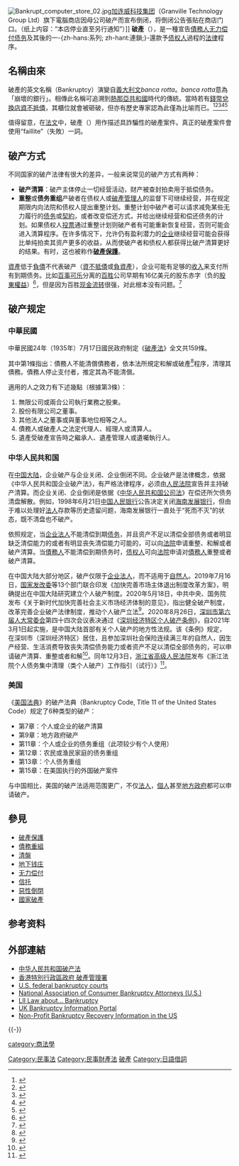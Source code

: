{{NoteTA
|1=zh-hans:清算;zh-hk:清盤;zh-tw:清算;
}}
{{expand|time=2008-09-15}}
{{wwv|area=[[美國|美國]]、[[台灣|台灣]]和[[中國大陸|中國大陸]]}}
[[File:Bankrupt_computer_store_02.jpg|thumb]][[加连威科技集团|加连威科技集团]]（Granville Technology Group Ltd）旗下電腦商店因母公司破产而宣布倒闭，将倒闭公告張贴在商店门口。（纸上内容：“本店停业直至另行通知”）]]
'''破產'''（{{Lang-en|Bankruptcy}}），是一種宣告[[債務人|債務人]][[无力偿付|无力偿付]][[债务|债务]]及其後的一-{zh-hans:系列; zh-hant:連鎖;}-還款予[[债权人|债权人]]過程的[[法律|法律]]程序。

{{Citation needed|在法律用語上，破產與倒產不同，前者專指將事業結束，將債務人的全部財產變賣並分配給所有債權人的清算程序；後者則廣義地包括清算程序以及將事業繼續經營下去的重建程序。|time=2020/10/31}}

==名稱由來==
破產的英文名稱（Bankruptcy）演變自[[義大利文|義大利文]]''banca rotta''。''banca rotta''意為「崩壞的銀行」。相傳此名稱可追溯到[[熱那亞共和國|熱那亞共和國]]時代的傳統。當時若有[[錢幣兌換店|錢幣兌換店]][[資不抵債|資不抵債]]，其櫃位就會被砸破，但亦有歷史專家認為此僅為比喻而已。<ref name="Loveland1912">{{cite book|author=Frank Olds Loveland|title=A treatise on the law and proceedings in bankruptcy|url=https://books.google.com/books?id=iqE9AAAAIAAJ&pg=PA4|year=1912|publisher=The W. H. Anderson Co.|pages=4–|access-date=2017-08-08|archive-date=2017-02-02|archive-url=https://web.archive.org/web/20170202084630/https://books.google.com/books?id=iqE9AAAAIAAJ&pg=PA4|dead-url=no}}</ref><ref>{{cite web|title=Bankrupt|url=http://www.etymonline.com/index.php?allowed_in_frame=0&search=bankrupt&searchmode=none|publisher=Online Etymology Dictionary|accessdate=22 April 2014|archive-date=2014-03-23|archive-url=https://web.archive.org/web/20140323232935/http://www.etymonline.com/index.php?allowed_in_frame=0&search=bankrupt&searchmode=none|dead-url=no}}</ref><ref>{{cite web|title=Bankrupt|url=http://dictionary.reference.com/browse/bankrupt|publisher=Dictionary.com|accessdate=2017-08-08|archive-date=2014-03-26|archive-url=https://web.archive.org/web/20140326091521/http://dictionary.reference.com/browse/bankrupt|dead-url=no}}</ref><ref>{{cite web|title=Bankrupt - Definition and More from the Free Merriam-Webster Dictionary|url=http://www.merriam-webster.com/dictionary/bankrupt|publisher=Merriam-Webster Dictionary|accessdate=22 April 2014|archive-date=2014-03-23|archive-url=https://web.archive.org/web/20140323225422/http://www.merriam-webster.com/dictionary/bankrupt|dead-url=no}}</ref><ref>{{cite web|title=Bankrupt|url=http://www.oxforddictionaries.com/us/definition/english/bankrupt|publisher=Oxford Dictionaries|accessdate=22 April 2014|archive-date=2014-04-25|archive-url=https://web.archive.org/web/20140425041038/http://www.oxforddictionaries.com/us/definition/english/bankrupt|dead-url=no}}</ref>

值得留意，在[[法文|法文]]中，破產（{{lang-fr|banqueroute}}）用作描述具詐騙性的破產案件。真正的破產案件會使用“faillite”（失敗）一詞。

== 破产方式 ==
不同国家的破产法律有很大的差异，一般来说常见的破产方式有两种：
* '''破产清算'''：破产主体停止一切经营活动，财产被查封拍卖用于抵偿债务。
* '''重整'''或'''债务重组'''产破者在债权人或[[破產管理人|破產管理人]]的监督下可继续经营，并在规定期限内向法院和债权人提出重整计划。重整计划中破产者可以请求减免某些无力履行的[[债务|债务]]或[[契約|契約]]，或者改变偿还方式，并给出继续经营和偿还债务的计划。如果债权人[[投票|投票]]通过重整计划则破产者有可能重新恢复经营，否则可能会进入清算程序。在许多情况下，允许仍有盈利潜力的[[企业|企业]]继续经营可能会获得比单纯拍卖其资产更多的收益，从而使破产者和债权人都获得比破产清算更好的结果。有时，这也被称作'''[[破產保護|破產保護]]'''。

[[資產|資產]]低于[[負債|負債]]不代表破产（[[資不抵債|資不抵債]]或[[負資產|負資產]]），企业可能有足够的[[收入|收入]]来支付所有到期债务。比如[[百事可乐|百事可乐]]分离的[[百胜餐饮集团|百胜]]公司早期有16亿美元的股东赤字（负的[[股東權益|股東權益]]）<ref>{{cite web|url=http://www.sec.gov/Archives/edgar/data/1041061/0001041061-98-000007.txt|date=1998年3月21日|title=Tricon Global Restaurants, Inc. Form 10-Q 3/21/98|publisher=[[美国证券交易委员会|美国证券交易委员会]]|accessdate=2008年9月29日|archive-date=2011年12月19日|archive-url=https://web.archive.org/web/20111219124309/http://www.sec.gov/Archives/edgar/data/1041061/0001041061-98-000007.txt|dead-url=no}}</ref>，但是因为百胜[[现金流量|现金流转]]很强，对此根本没有问题。<ref>{{cite web|url=http://boards.fool.com/Message.asp?mid=12361556&sort=whole|title=Shareholder's Deficit|date=2000年4月7日}}</ref>

== 破产规定 ==
=== 中華民國 ===
{{main|中華民國破產法}}

中華民國24年（1935年）7月17日國民政府制定《[[s:破產法_(中華民國)|破產法]]》全文共159條。

其中第1條指出：債務人不能清償債務者，依本法所規定和解或破產<ref>{{Cite web|title=破產|url=https://hklegal.hk/申請破產程序費用/|accessdate=2021-03-04|work=建國事務所|language=zh-hant|archive-date=2021-02-25|archive-url=https://web.archive.org/web/20210225110457/https://hklegal.hk/%E7%94%B3%E8%AB%8B%E7%A0%B4%E7%94%A2%E7%A8%8B%E5%BA%8F%E8%B2%BB%E7%94%A8/|dead-url=no}}</ref>程序，清理其債務。債務人停止支付者，推定其為不能清償。

適用的人之效力有下述幾點（根據第3條）：

#無限公司或兩合公司執行業務之股東。
#股份有限公司之董事。
#其他法人之董事或與董事地位相等之人。
#債務人或破產人之法定代理人、經理人或清算人。
#遺產受破產宣告時之繼承人、遺產管理人或遺囑執行人。

=== 中华人民共和国 ===
{{main|中华人民共和国企业破产法}}
在[[中国大陆|中国大陆]]，企业破产与企业关闭、企业倒闭不同。企业破产是法律概念，依据《中华人民共和国企业破产法》，有严格法律程序，必须由[[人民法院|人民法院]]宣告并主持破产清算。而企业关闭、企业倒闭是依据《[[中华人民共和国公司法|中华人民共和国公司法]]》在偿还所欠债务清盘解散。例如，1998年6月21日[[中国人民银行|中国人民银行]]公告决定关闭[[海南发展银行|海南发展银行]]，但由于难以处理好[[法人|法人]]存款等历史遗留问题，海南发展银行一直处于“死而不灭”的状态，既不清盘也不破产。

依照规定，当[[企业|企业]][[法人|法人]]不能清偿到期[[债务|债务]]，并且资产不足以清偿全部债务或者明显缺乏清偿能力的或者有明显丧失清偿能力可能的，可以向[[法院|法院]]申请重整、和解或者破产清算。当[[債務人|債務人]]不能清偿到期债务时，[[债权人|债权人]]可向[[法院|法院]]申请对[[債務人|債務人]]重整或者破产清算。

在中国大陆大部分地区，破产仅限于[[企业|企业]][[法人|法人]]，而不适用于[[自然人|自然人]]。2019年7月16日，[[国家发改委|国家发改委]]等13个部门联合印发《加快完善市场主体退出制度改革方案》，明确提出在中国大陆研究建立个人破产制度。2020年5月18日，中共中央、国务院发布《关于新时代加快完善社会主义市场经济体制的意见》，指出健全破产制度，改革完善企业破产法律制度，推动个人破产立法<ref name=yicai>{{cite news |title=个人破产法来了 哪些人可申请？是否会纵容“老赖”？ |url=https://finance.sina.com.cn/china/gncj/2020-06-03/doc-iirczymk5074332.shtml |accessdate=2020-09-06 |work=第一财经 |date=2020-06-03 |archive-date=2020-06-18 |archive-url=https://web.archive.org/web/20200618190313/https://finance.sina.com.cn/china/gncj/2020-06-03/doc-iirczymk5074332.shtml |dead-url=no }}</ref>。2020年8月26日，[[深圳市人民代表大会常务委员会|深圳市第六届人大常委会]]第四十四次会议表决通过《[[深圳经济特区个人破产条例|深圳经济特区个人破产条例]]》，自2021年3月1日起实施，是中国大陆首部有关个人破产的地方性法规。该《条例》规定，在深圳市（深圳经济特区）居住，且参加深圳社会保险连续满三年的自然人，因生产经营、生活消费导致丧失清偿债务能力或者资产不足以清偿全部债务的，可以申请破产清算、重整或者和解<ref>{{cite news |author1=陈小慧 |title=《深圳经济特区个人破产条例》明年3月1日起实施 |url=http://gd.people.com.cn/n2/2020/0902/c123932-34267221.html |accessdate=2020-09-02 |work=深圳商报 |date=2020-09-02 |archive-date=2021-06-02 |archive-url=https://web.archive.org/web/20210602231151/http://gd.people.com.cn/n2/2020/0902/c123932-34267221.html |dead-url=no }}</ref>。同年12月3日，[[浙江省高级人民法院|浙江省高级人民法院]]发布《浙江法院个人债务集中清理（类个人破产）工作指引（试行）》<ref>{{cite news |author1=孟焕良 |title=浙江：正式探索个人破产制度 |url=http://www.xinhuanet.com/fortune/2020-12/04/c_1126819090.htm |accessdate=2020-12-05 |work=中国青年报 |date=2020-12-05 |archive-date=2020-12-14 |archive-url=https://web.archive.org/web/20201214113034/http://www.xinhuanet.com/fortune/2020-12/04/c_1126819090.htm |dead-url=no }}</ref>。

=== 美国 ===
{{Main||美国破产法}}

《[[美国法典|美国法典]]》的破产法典（Bankruptcy Code, Title 11 of the United States Code）规定了6种类型的破产：
* 第7章：个人或企业的破产清算
* 第9章：地方政府破产
* 第11章：个人或企业的债务重组（此项较少有个人使用）
* 第12章：农民或渔民家庭的债务重组
* 第13章：个人债务重组
* 第15章：在美国执行的外国破产案件
与中国相比，美国的破产法适用范围更广，不仅[[法人|法人]]，[[個人|個人]]甚至[[地方政府|地方政府]]都可以申请破产。

== 參見 ==
{{div col|cols=2}}
* [[破產保護|破產保護]]
* [[債務重組|債務重組]]
* [[清盤|清盤]]
* [[地下钱庄|地下钱庄]]
* [[无力偿付|无力偿付]]
* [[信托基金|信托]]
* [[惡性倒閉|惡性倒閉]]
* [[國家破產|國家破產]]
{{div col end}}

== 参考资料 ==
{{reflist}}

== 外部連結 ==
* [http://www.gov.cn/flfg/2006-08/28/content_371296.htm 中华人民共和国破产法] {{Wayback|url=http://www.gov.cn/flfg/2006-08/28/content_371296.htm |date=20080905122147 }}
* [https://www.oro.gov.hk/cht/publications/bankguide.htm 香港特別行政區政府 破產管理署] {{Wayback|url=https://www.oro.gov.hk/cht/publications/bankguide.htm/ |date=20210608081552 }}
* [https://web.archive.org/web/20081217025425/http://www.uscourts.gov/bankruptcycourts.html U.S. federal bankruptcy courts]{{en}}
* [http://www.nacba.org National Association of Consumer Bankruptcy Attorneys (U.S.)] {{Wayback|url=http://www.nacba.org/ |date=20200914232925 }}{{en}}
* [http://www.law.cornell.edu/topics/bankruptcy.html LII Law about... Bankruptcy] {{Wayback|url=http://www.law.cornell.edu/topics/bankruptcy.html |date=20051109112410 }}{{en}}
* [http://www.clearinsolvency.co.uk/ UK Bankruptcy Information Portal] {{Wayback|url=http://www.clearinsolvency.co.uk/ |date=20090125092255 }}{{en}}
* [http://www.afterbankruptcy.org/ Non-Profit Bankruptcy Recovery Information in the US] {{Wayback|url=http://www.afterbankruptcy.org/ |date=20061115185236 }}{{en}}


{{-}}
{{法律}}
{{就業}}

[[Category:民事法|Category:民事法]]
[[Category:民事財產法|Category:民事財產法]]
[[category:商法學|category:商法學]]
[[Category:破產|]]
[[Category:日語借詞|Category:日語借詞]]